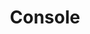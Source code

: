 ---
title: Console
description: Check out the Tilebox Console to interactively explore your datasets and workflows
icon: terminal
---